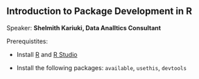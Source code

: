 
## Introduction to Package Development in R

Speaker: **Shelmith Kariuki, Data Analltics Consultant**

Prerequistites: 

* Install [R](https://www.r-project.org/) and [R Studio](https://www.rstudio.com/products/rstudio/download/)

* Install the following packages:  `available`, `usethis`, `devtools`
 
